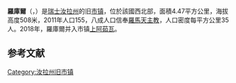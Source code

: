 {{noteTA|G1=瑞士地名}}
{{Infobox Switzerland former municipality}}
'''羅庫爾'''（{{lang-fr|Rocourt}}，{{IPA-fr|ʁɔkuʁ|-|LL-Q150 (fra)-LoquaxFR-Rocourt.wav}}）是[[瑞士|瑞士]][[汝拉州|汝拉州]]的旧[[市镇_(瑞士)|市镇]]，位於該國西北部，面積4.47平方公里，海拔高度508米，2011年人口155，八成人口信奉[[羅馬天主教|羅馬天主教]]，人口密度每平方公里35人。2018年，羅庫爾并入市镇[[上阿茹瓦|上阿茹瓦]]。

== 参考文献 ==
{{Reflist}}

{{Switzerland-geo-stub}}
[[Category:汝拉州旧市镇|Category:汝拉州旧市镇]]